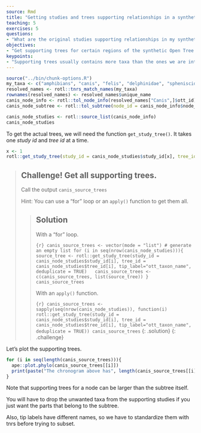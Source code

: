 ```yaml
---
source: Rmd
title: "Getting studies and trees supporting relationships in a synthetic subtree"
teaching: 5
exercises: 5
questions:
- "What are the original studies supporting relationships in my synthetic subtree?"
objectives:
- "Get supporting trees for certain regions of the synthetic Open Tree of Life."
keypoints:
- "Supporting trees usually contains more taxa than the ones we are interested in."
---
```

```r
source("../bin/chunk-options.R")
my_taxa <- c("amphibians", "canis", "felis", "delphinidae", "spheniscidae")
resolved_names <- rotl::tnrs_match_names(my_taxa)
rownames(resolved_names) <- resolved_names$unique_name
canis_node_info <- rotl::tol_node_info(resolved_names["Canis",]$ott_id)
canis_node_subtree <- rotl::tol_subtree(node_id = canis_node_info$node_id)
```

```r
canis_node_studies <- rotl::source_list(canis_node_info)
canis_node_studies
```
To get the actual trees, we will need the function `get_study_tree()`.
It takes one _study id_ and _tree id_ at a time.

```r
x <- 1
rotl::get_study_tree(study_id = canis_node_studies$study_id[x], tree_id = canis_node_studies$tree_id[x], tip_label="ott_taxon_name", deduplicate = TRUE)
```

> ## **Challenge!** Get all supporting trees.
>
> Call the output `canis_source_trees`
>
> Hint: You can use a "for" loop or an `apply()` function to get them all.
>
> > ## Solution
> >
> > With a "for" loop.
> >
> > ```{r}
> > canis_source_trees <- vector(mode = "list") # generate an empty list
> > for (i in seq(nrow(canis_node_studies))){
> >   source_tree <- rotl::get_study_tree(study_id = canis_node_studies$study_id[i], tree_id = canis_node_studies$tree_id[i], tip_label="ott_taxon_name", deduplicate = TRUE)
> >   canis_source_trees <- c(canis_source_trees, list(source_tree))
> > }
> > canis_source_trees
> > ```
> >
> > With an `apply()` function.
> >
> > ```{r}
> > canis_source_trees <- sapply(seq(nrow(canis_node_studies)), function(i)
> >   rotl::get_study_tree(study_id = canis_node_studies$study_id[i], tree_id = canis_node_studies$tree_id[i], tip_label="ott_taxon_name", deduplicate = TRUE))
> > canis_source_trees
> > ```
> {: .solution}
{: .challenge}

Let's plot the supporting trees.
```r
for (i in seq(length(canis_source_trees))){
  ape::plot.phylo(canis_source_trees[[i]])
  print(paste("The chronogram above has", length(canis_source_trees[[i]]$tip.label), "tips."))
}
```
Note that supporting trees for a node can be larger than the subtree itself.

You will have to drop the unwanted taxa from the supporting studies if you just want the parts that belong to the subtree.

Also, tip labels have different names, so we have to standardize them with tnrs before trying to subset.
